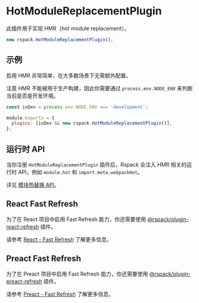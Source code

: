# HotModuleReplacementPlugin

此插件用于实现 HMR（hot module replacement）。

```js
new rspack.HotModuleReplacementPlugin();
```

## 示例

启用 HMR 非常简单，在大多数场景下无需额外配置。

注意 HMR 不能被用于生产构建，因此你需要通过 `process.env.NODE_ENV` 来判断当前是否是开发环境。

```js title="rspack.config.js"
const isDev = process.env.NODE_ENV === 'development';

module.exports = {
  plugins: [isDev && new rspack.HotModuleReplacementPlugin()],
};
```

## 运行时 API

当你注册 `HotModuleReplacementPlugin` 插件后，Rspack 会注入 HMR 相关的运行时 API，例如 `module.hot` 和 `import.meta.webpackHot`。

详见 [模块热替换 API](/api/runtime-api/hmr)。

## React Fast Refresh

为了在 React 项目中启用 Fast Refresh 能力，你还需要使用 [@rspack/plugin-react-refresh](https://www.npmjs.com/package/@rspack/plugin-react-refresh) 插件。

请参考 [React - Fast Refresh](/guide/tech/react#fast-refresh) 了解更多信息。

## Preact Fast Refresh

为了在 Preact 项目中启用 Fast Refresh 能力，你还需要使用 [@rspack/plugin-preact-refresh](https://www.npmjs.com/package/@rspack/plugin-preact-refresh) 插件。

请参考 [Preact - Fast Refresh](/guide/tech/preact#preact-refresh) 了解更多信息。
